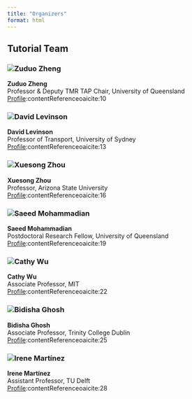 ```yaml
---
title: "Organizers"
format: html
---
```


## Tutorial Team

### ![Zuduo Zheng](https://civil.uq.edu.au/files/123456/zuduo-zheng.jpg)

**Zuduo Zheng**\
Professor & Deputy TMR TAP Chair, University of Queensland\
[Profile](https://civil.uq.edu.au/profile/857/zuduo-zheng):contentReference[oaicite:10]{index="10"}

### ![David Levinson](https://upload.wikimedia.org/wikipedia/commons/3/3f/2024-04-15_Prof._David_Levinson%2C_University_of_Sydney.jpg)

**David Levinson**\
Professor of Transport, University of Sydney\
[Profile](https://transportist.org/):contentReference[oaicite:13]{index="13"}

### ![Xuesong Zhou](https://search.asu.edu/sites/default/files/styles/asu_profile/public/xuesong_zhou.jpg)

**Xuesong Zhou**\
Professor, Arizona State University\
[Profile](https://search.asu.edu/profile/2182101):contentReference[oaicite:16]{index="16"}

### ![Saeed Mohammadian](https://about.uq.edu.au/files/123456/saeed-mohammadian.jpg)

**Saeed Mohammadian**\
Postdoctoral Research Fellow, University of Queensland\
[Profile](https://about.uq.edu.au/experts/31711):contentReference[oaicite:19]{index="19"}

### ![Cathy Wu](https://wucathy.com/images/cathy-wu.jpg)

**Cathy Wu**\
Associate Professor, MIT\
[Profile](https://wucathy.com/):contentReference[oaicite:22]{index="22"}

### ![Bidisha Ghosh](https://www.tcd.ie/civileng/people/academic-staff-/bghosh/bidisha-ghosh.jpg)

**Bidisha Ghosh**\
Associate Professor, Trinity College Dublin\
[Profile](https://www.tcd.ie/civileng/people/academic-staff-/bghosh/):contentReference[oaicite:25]{index="25"}

### ![Irene Martínez](https://www.tudelft.nl/en/staff/i.martinez/irene-martinez.jpg)

**Irene Martínez**\
Assistant Professor, TU Delft\
[Profile](https://www.tudelft.nl/en/staff/i.martinez/):contentReference[oaicite:28]{index="28"}
